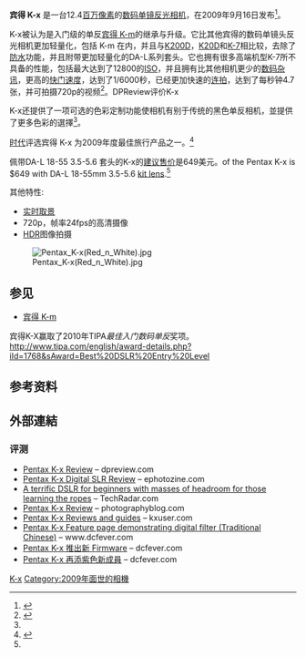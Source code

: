 {{For|一台胶片单镜头反光相机|宾得 KX}}
{{noteTA
|1=zh-hans:宾得; zh-hk:賓得; zh-tw:賓得士
|2=zh-cn:数码单镜头反光相机;zh-hk:數碼單鏡反光相機;zh-tw:數位單眼相機;
}}
{{Infobox Digicam
| model        = [[宾得|宾得]] K-x
| image        = [[File:Pentax_K-x_IMG_2159.jpg|300px]]
| kind         = [[数码单镜反光相机|数码单镜反光相机]]
| sensor       = [[CMOS|CMOS]] 带有滤镜
| res          = 12.4 [[百万像素|百万像素]]
| lens         = 可更换镜头的[[宾得_K_卡口|宾得 K<sub>AF2</sub> 卡口]]适用于宾得的自动对焦镜头和SDM超声波对焦镜头；较旧的手动镜头以手动光圈环形式提供支援。
| shutterRange = 1/6000 秒 – 30 秒, 长时间曝光
| speedRange   = 自动ISO, 200, 400, 800, 1600, 3200, 6400（可扩展100, 12800）
| metering     = [[镜后测光|TTL]] 测光模式可选：16分区测光、中央测光、点测光meter
| rearLCD      = 2.7", 230,000 像素
| storage      = [[Secure_Digital_card|SD卡]]、[[SDHC|SDHC卡]]
| battery      = [[AA电池|5号电池]]（4节）、可选的AC变压器组 
| emode        = 超级程序、快门先决、光圈先决、超级手动、长时间曝光、全自动（绿色模式）、图画模式（标准、肖像、风光、微距、动作、液晶肖像、关闭闪光灯）
| weight       = {{convert|515|g|oz|abbr=on}}（不带电池）
| madeIn = {{flagcountry|菲律宾}}
}}
'''宾得 K-x''' 是一台12.4[[百万像素|百万像素]]的[[数码单镜反光相机|数码单镜反光相机]]，在2009年9月16日发布<ref>{{cite press release | url = http://www.pentax.jp/english/news/2009/200918.html | publisher = Pentax imaging | date = 2009-09-16 | title = PENTAX K-x: A High-Performance Entry-Class Digital SLR Camera, Packaging Movie Recording, High-Speed Continuous Shooting and User-Friendly Operation in Compact, Lightweight Body | access-date = 2010-08-17 | archive-url = https://web.archive.org/web/20110104162017/http://www.pentax.jp/english/news/2009/200918.html | archive-date = 2011-01-04 | dead-url = yes }}</ref>。

K-x被认为是入门级的单反[[宾得_K-m|宾得 K-m]]的继承与升级。它比其他宾得的数码单镜头反光相机更加轻量化，包括 K-m 在内，并且与[[宾得_K200D|K200D]]，[[宾得_K20D|K20D]]和[[宾得_K-7|K-7]]相比较，去除了[[防水|防水]]功能，并且附带更加轻量化的DA-L系列套头。它也拥有很多高端机型K-7所不具备的性能，包括最大达到了12800的[[感光度|ISO]]，并且拥有比其他相机更少的[[噪点|数码杂讯]]，更高的[[快门速度|快门速度]]，达到了1/6000秒，已经更加快速的[[连拍|连拍]]，达到了每秒钟4.7张，并可拍摄720p的视频<ref name="dp_pr">{{cite web|url=http://www.dpreview.com/news/0909/09091703pentaxkx.asp|publisher=[[Digital_Photography_Review|Digital Photography Review]]|title=Pentax announces K-x entry level DSLR|date=2009-09-17|accessdate=2009-09-17|archive-date=2011-11-03|archive-url=https://web.archive.org/web/20111103091538/http://www.dpreview.com/news/0909/09091703pentaxkx.asp|dead-url=no}}</ref>。DPReview评价K-x {{cquote|虽然机身外观与K-m一样，却拥有不可思议的多的K-7才拥有的功能。事实上，这款机型的高性能与低价格勾起了人们对于曾经广受欢迎的[[宾得K200D|K200D]]的回忆，这会使得这款机型在中低端领域广受欢迎的<ref name="dp_ho">{{cite web|url=http://www.dpreview.com/news/0909/09091702pentaxKXhandson.asp|title=Pentax K-x brief hands-on|publisher=[[Digital_Photography_Review|Digital Photography Review]]|date=2009-09-17|accessdate=2009-09-17}}</ref>。}}

K-x还提供了一项可选的色彩定制功能使相机有别于传统的黑色单反相机，並提供了更多色彩的選擇<ref name="dp_ho"/>。

[[时代(杂志)|时代]]评选宾得 K-x 为2009年度最佳旅行产品之一。<ref>{{Cite web |url=http://www.time.com/time/specials/packages/completelist/0,29569,1933520,00.html |title=Time Magazine - |access-date=2010-08-17 |archive-date=2013-03-27 |archive-url=https://web.archive.org/web/20130327114006/http://www.time.com/time/specials/packages/completelist/0,29569,1933520,00.html |dead-url=no }}</ref>

佩带DA-L 18-55 {{f/#}}3.5-5.6 套头的K-x的[[建议售价|建议售价]]是649美元。of the Pentax K-x is $649 with DA-L 18-55mm {{f/#}}3.5-5.6 [[kit_lens|kit lens]].<ref name="dp_pr"/>

其他特性:
* [[实时取景|实时取景]]
* 720p，帧率24fps的高清摄像
* [[高动态范围成像|HDR]]图像拍摄

[[File:Pentax_K-x(Red_n_White).jpg|thumb]]

== 参见 ==
* [[宾得_K-m|宾得 K-m]]
宾得K-X赢取了2010年TIPA''最佳入门数码单反''奖项。
http://www.tipa.com/english/award-details.php?iId=1768&sAward=Best%20DSLR%20Entry%20Level{{dead link|date=2018年4月 |bot=InternetArchiveBot |fix-attempted=yes }}

== 参考资料 ==
{{reflist}}

==外部連結 ==
{{commonscat-inline|Pentax K-x}}

=== 评测 ===
* [http://www.dpreview.com/reviews/pentaxkx/ Pentax K-x Review] {{Wayback|url=http://www.dpreview.com/reviews/pentaxkx/ |date=20160511083225 }} – dpreview.com
* [http://www.ephotozine.com/article/Pentax-Kx-12172 Pentax K-x Digital SLR Review] {{Wayback|url=http://www.ephotozine.com/article/Pentax-Kx-12172 |date=20110109232943 }} – ephotozine.com
* [http://www.techradar.com/reviews/cameras-and-camcorders/cameras/digital-slrs/pentax-k-x-642482/review A terrific DSLR for beginners with masses of headroom for those learning the ropes] {{Wayback|url=http://www.techradar.com/reviews/cameras-and-camcorders/cameras/digital-slrs/pentax-k-x-642482/review |date=20110704193349 }} – TechRadar.com
* [http://www.photographyblog.com/reviews/pentax_kx_review/ Pentax K-x Review] {{Wayback|url=http://www.photographyblog.com/reviews/pentax_kx_review/ |date=20210503173513 }} – photographyblog.com
* [https://web.archive.org/web/20100513110349/http://kxuser.com/ Pentax K-x Reviews and guides] – kxuser.com
* [http://www.dcfever.com/campaigns/2010/pentax_photography/?chapter=4/ Pentax K-x Feature page demonstrating digital filter (Traditional Chinese)] {{Wayback|url=http://www.dcfever.com/campaigns/2010/pentax_photography/?chapter=4%2F |date=20191206135159 }} – www.dcfever.com
* [http://www.dcfever.com/news/readnews.php?id=4780/ Pentax K-x 推出新 Firmware] {{Wayback|url=http://www.dcfever.com/news/readnews.php?id=4780%2F |date=20190922222157 }} – dcfever.com
* [http://www.dcfever.com/news/readnews.php?id=4231/ Pentax K-x 再添紫色新成員] {{Wayback|url=http://www.dcfever.com/news/readnews.php?id=4231%2F |date=20191206202100 }} – dcfever.com

{{Pentax DSLR Cameras}}

[[Category:宾得数码单镜反光相机|K-x]]
[[Category:2009年面世的相機|Category:2009年面世的相機]]